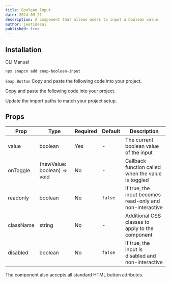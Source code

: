 ```yaml
---
title: Boolean Input
date: 2024-09-21
description: A component that allows users to input a boolean value.
author: jeet1desai
published: true
---
```


<ComponentPreview name="snap-boolean-input-demo" />

## Installation

<Tabs defaultValue="cli">

<TabsList>
  <TabsTrigger value="cli">CLI</TabsTrigger>
  <TabsTrigger value="manual">Manual</TabsTrigger>
</TabsList>
<TabsContent value="cli">

```bash
npx snapcn add snap-boolean-input
```

</TabsContent>

<TabsContent value="manual">

<Steps>

<Step>`Snap Button` Copy and paste the following code into your project.</Step>

<ComponentSource name="snap-button" />

<Step>Copy and paste the following code into your project.</Step>

<ComponentSource name="snap-boolean-input" />

<Step>Update the import paths to match your project setup.</Step>

</Steps>

</TabsContent>

</Tabs>

## Props

| Prop      | Type                        | Required | Default | Description                                              |
| --------- | --------------------------- | -------- | ------- | -------------------------------------------------------- |
| value     | boolean                     | Yes      | -       | The current boolean value of the input                   |
| onToggle  | (newValue: boolean) => void | No       | -       | Callback function called when the value is toggled       |
| readonly  | boolean                     | No       | `false` | If true, the input becomes read-only and non-interactive |
| className | string                      | No       | -       | Additional CSS classes to apply to the component         |
| disabled  | boolean                     | No       | `false` | If true, the input is disabled and non-interactive       |

The component also accepts all standard HTML button attributes.
